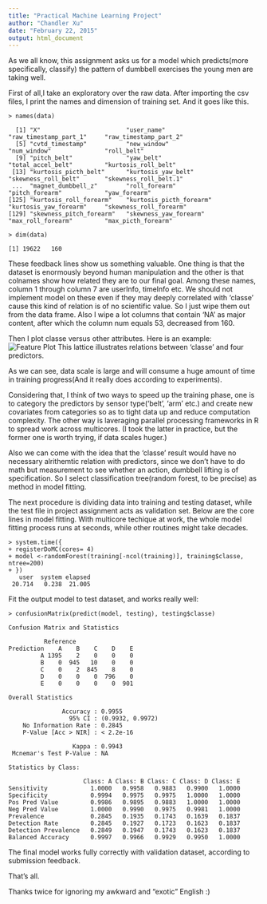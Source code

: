 ```yaml
---
title: "Practical Machine Learning Project"
author: "Chandler Xu"
date: "February 22, 2015"
output: html_document
---
```

As we all know, this assignment asks us for a model which predicts(more specifically, classify) the pattern of dumbbell exercises the young men are taking well.

First of all,I take an exploratory over the raw data. After importing the csv files, I print the names and dimension of training set. And it goes like this.

`> names(data)`
```
  [1] "X"                        "user_name"                "raw_timestamp_part_1"     "raw_timestamp_part_2"    
  [5] "cvtd_timestamp"           "new_window"               "num_window"               "roll_belt"               
  [9] "pitch_belt"               "yaw_belt"                 "total_accel_belt"         "kurtosis_roll_belt"      
 [13] "kurtosis_picth_belt"      "kurtosis_yaw_belt"        "skewness_roll_belt"       "skewness_roll_belt.1"
 ...  "magnet_dumbbell_z"        "roll_forearm"             "pitch_forearm"            "yaw_forearm"             
[125] "kurtosis_roll_forearm"    "kurtosis_picth_forearm"   "kurtosis_yaw_forearm"     "skewness_roll_forearm"   
[129] "skewness_pitch_forearm"   "skewness_yaw_forearm"     "max_roll_forearm"         "max_picth_forearm" 
```
`> dim(data)`
```
[1] 19622   160
```

These feedback lines show us something valuable. One thing is that the dataset is enormously beyond human manipulation and the other is that colnames show how related they are to our final goal. Among these names, column 1 through column 7 are userInfo, timeInfo etc. We should not implement model on these even if they may deeply correlated with 'classe' cause this kind of relation is of no scientific value. So I just wipe them out from the data frame. Also I wipe a lot columns that contain 'NA' as major content, after which the column num equals 53, decreased from 160.

Then I plot classe versus other attributes. Here is an example:
![Feature Plot](./Rplot.png)
This lattice illustrates relations between 'classe' and four predictors.

As we can see, data scale is large and will consume a huge amount of time in training progress(And it really does according to experiments). 

Considering that, I think of two ways to speed up the training phase, one is to category the predictors by sensor type('belt', 'arm' etc.) and create new covariates from categories so as to tight data up and reduce computation complexity. The other way is laveraging parallel processing frameworks in R to spread work across multicores. (I took the latter in practice, but the former one is worth trying, if data scales huger.)

Also we can come with the idea that the 'classe' result would have no necessary alrithemtic relation with predictors, since we don't have to do math but measurement to see whether an action, dumbbell lifting is of specification. So I select classification tree(random forest, to be precise) as method in model fitting.

The next procedure is dividing data into training and testing dataset, while the test file in project assignment acts as validation set. Below are the core lines in model fitting. With multicore techique at work, the whole model fitting process runs at seconds, while other routines might take decades.

```
> system.time({
+ registerDoMC(cores= 4)
+ model <-randomForest(training[-ncol(training)], training$classe, ntree=200)
+ })
   user  system elapsed 
 20.714   0.238  21.005 
```

Fit the output model to test dataset, and works really well:

`> confusionMatrix(predict(model, testing), testing$classe)`
```
Confusion Matrix and Statistics

          Reference
Prediction    A    B    C    D    E
         A 1395    2    0    0    0
         B    0  945   10    0    0
         C    0    2  845    8    0
         D    0    0    0  796    0
         E    0    0    0    0  901

Overall Statistics
                                          
               Accuracy : 0.9955          
                 95% CI : (0.9932, 0.9972)
    No Information Rate : 0.2845          
    P-Value [Acc > NIR] : < 2.2e-16       
                                          
                  Kappa : 0.9943          
 Mcnemar's Test P-Value : NA              

Statistics by Class:

                     Class: A Class: B Class: C Class: D Class: E
Sensitivity            1.0000   0.9958   0.9883   0.9900   1.0000
Specificity            0.9994   0.9975   0.9975   1.0000   1.0000
Pos Pred Value         0.9986   0.9895   0.9883   1.0000   1.0000
Neg Pred Value         1.0000   0.9990   0.9975   0.9981   1.0000
Prevalence             0.2845   0.1935   0.1743   0.1639   0.1837
Detection Rate         0.2845   0.1927   0.1723   0.1623   0.1837
Detection Prevalence   0.2849   0.1947   0.1743   0.1623   0.1837
Balanced Accuracy      0.9997   0.9966   0.9929   0.9950   1.0000
```

The final model works fully correctly with validation dataset, according to submission feedback.

That's all.

Thanks twice for ignoring my awkward and "exotic" English :)
